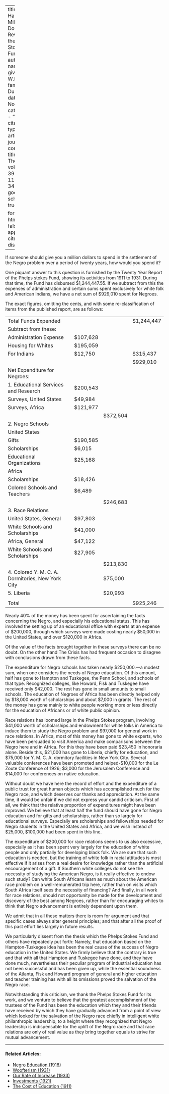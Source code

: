 
---
title: 'If I Had a Million Dollars: A Review of the Phelps Stokes Fund'
author:
  - name:
      given: W.E.B.
      family: Du Bois
date: Nov. 1932
categories: 
  - ""
citation: 
  type: article-journal
  container-title: The Crisis
  volume: 39
  issue: 11
  page: 347
google-scholar: true

format:
  html:
    toc: false
    appendix-cite-as: display
---



If someone should give you a million dollars to spend in the settlement of the Negro problem over a period of twenty years, how would you spend it? 

One piquant answer to this question is furnished by the Twenty Year Report of the Phelps stokes Fund, showing its activities from 1911 to 1931. During that time, the Fund has disbursed $1,244,447.55. If we subtract from this the expenses of administration and certain sums spent exclusively for white folk and American Indians, we have a net sum of $929,010 spent for Negroes. 

The exact figures, omitting the cents, and with some re-classification of items from the published report, are as follows:

  
|  |  || |
|------------------------------------|-----------|-----------|-----------|
| Total Funds Expended ||| $1,244,447|
| Subtract from these: | |
| Administration Expense | $107,628 |
| Housing for Whites | $195,059 |
| For Indians | $12,750 | | $315,437 |
| | | | $929,010 |
| Net Expenditure for Negroes: | |
| 1. Educational Services and Research | $200,543 |
| Surveys, United States | $49,984 |
| Surveys, Africa | $121,977 |
|||  $372,504 |
| 2. Negro Schools | |
| United States | |
| Gifts | $190,585 |
| Scholarships | $6,015 |
| Educational Organizations | $25,168 |
| Africa | |
| Scholarships | $18,426 |
| Colored Schools and Teachers | $6,489 |
| || $246,683 |
| 3. Race Relations | |
| United States, General | $97,803 |
| White Schools and Scholarships | $41,000 |
| Africa, General | $47,122 |
| White Schools and Scholarships | $27,905 |
|| | $213,830 |
| 4. Colored Y. M. C. A. Dormitories, New York City || $75,000 |
| 5. Liberia || $20,993 |
| 
| Total | | | $925,246 |

Nearly 40% of the money has been spent for ascertaining the facts concerning the Negro, and especially his educational status. This has involved the setting up of an educational office with experts at an expense of $200,000, through which surveys were made costing nearly $50,000 in the United States, and over $120,000 in Africa.

Of the value of the facts brought together in these surveys there can be no doubt. On the other hand <span class="crisis-title">The Crisis</span> has had frequent occasion to disagree with conclusions drawn from these facts.

The expenditure for Negro schools has taken nearly $250,000.—a modest sum, when one considers the needs of Negro education. Of this amount, half has gone to Hampton and Tuskegee, the Penn School, and schools of that type. Recognized colleges, like Howard, Fisk and Tuskegee have received only $42,000. The rest has gone in small amounts to small schools. The education of Negroes of Africa has been directly helped only by $18,000 worth of scholarships and about $7,000 in grants. The rest of the money has gone mainly to white people working more or less directly for the education of Africans or of white public opinion.

Race relations has loomed large in the Phelps Stokes program, involving $41,000 worth of scholarships and endowment for white folks in America to induce them to study the Negro problem and $97,000 for general work in race relations. In Africa, most of this money has gone to white experts, who have been persuaded to visit America and make comparisons between the Negro here and in Africa. For this they have been paid $23,450 in honoraria alone. Beside this, $21,000 has gone to Liberia, chiefly for education, and $75,000 for Y. M. C. A. dormitory facilities in New York City. Several valuable conferences have been promoted and helped-$10,000 for the Le Zoute Conference of 1926; $3,000 for the Jerusalem Conference and $14,000
for conferences on native education.

Without doubt we have here the record of effort and the expenditure of a public trust for great human objects which has accomplished much for the Negro race, and which deserves our thanks and appreciation. At the same time, it would be unfair if we did not express your candid criticism. First of all, we think that the relative proportion of expenditures might have been improved. We believe that at least half the fund should have gone for Negro education and for gifts and scholarships, rather than so largely for educational surveys. Especially are scholarships and fellowships needed for Negro students in the United States and Africa, and we wish instead of $25,000, $100,000 had been spent in this line.

The expenditure of $200,000 for race relations seems to us also excessive, especially as it has been spent very largely for the education of white people and only partially for developing black folk. We are sure that such education is needed, but the training of white folk in racial attitudes is most effective if it arises from a real desire for knowledge rather than the artificial encouragement of a gift. If Southern white colleges do not see the necessity of studying the American Negro, is it really effective to endow such study? Can white South Africans learn as much about the American race problem on a well-remunerated trip here, rather than on visits which South Africa itself sees the necessity of financing? And finally, in all work for race relations, should not opportunity be made for the development and discovery of the best among Negroes, rather than for encouraging whites to think that Negro advancement is entirely dependent upon them.

We admit that in all these matters there is room for argument and that specific cases always alter general principles; and that after all the proof of this past effort lies largely in future results.

We particularly dissent from the thesis which the Phelps Stokes Fund and others have repeatedly put forth: Namely, that education based on the Hampton-Tuskegee idea has been the real cause of the success of Negro education in the United States. We firmly believe that the contrary is true and that with all that Hampton and Tuskegee have done, and they have done much, nevertheless their peculiar program of industrial education has not been successful and has been given up, while the essential soundness of the Atlanta, Fisk and Howard program of general and higher education and teacher training has with all its omissions proved the salvation of the Negro race.

Notwithstanding this criticism, we thank the Phelps Stokes Fund for its work, and we venture to believe that the greatest accomplishment of the trustees of the Fund has been the education which they and their friends have received by which they have gradually advanced from a point of view which looked for the salvation of the Negro race chiefly in intelligent white philanthropic leadership, to a height where they recognized that Negro leadership is indispensable for the uplift of the Negro race and that race relations are only of real value as they bring together equals to strive for mutual advancement.

<!-- Similar articles start here -->
<div  class="clear-wrap"></div>
<hr>
#### Related Articles:

* [Negro Education (1918)](/Volumes/15/04/negro_education.html)
* [Woofterism (1931)](/Volumes/38/03/woofterism.html)
* [Our Rate of Increase (1933)](/Volumes/40/02/our_rate_of_increase.html)
* [Investments (1921)](/Volumes/22/05/investments.html)
* [The Cost of Education (1911)](/Volumes/03/02/cost_of_education.html)

<!-- Similar articles end here -->